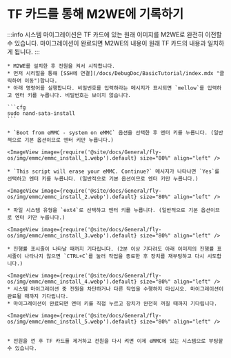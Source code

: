 
# TF 카드를 통해 M2WE에 기록하기

:::info
시스템 마이그레이션은 TF 카드에 있는 원래 이미지를 M2WE로 완전히 이전할 수 있습니다. 마이그레이션이 완료되면 M2WE의 내용이 원래 TF 카드의 내용과 일치하게 됩니다.
:::

    * M2WE를 설치한 후 전원을 켜서 시작합니다.
    * 먼저 시리얼을 통해 [SSH에 연결](/docs/DebugDoc/BasicTutorial/index.mdx "클릭하여 이동")합니다.
    * 아래 명령어를 실행합니다. 비밀번호를 입력하라는 메시지가 표시되면 `mellow`를 입력하고 엔터 키를 누릅니다. 비밀번호는 보이지 않습니다.

    ```cfg
    sudo nand-sata-install
    ```

    * `Boot from eMMC - system on eMMC` 옵션을 선택한 후 엔터 키를 누릅니다. (일반적으로 기본 옵션이므로 엔터 키만 누릅니다.)

    <ImageView image={require('@site/docs/General/fly-os/img/emmc/emmc_install_1.webp').default} size="80%" align="left" />

    * `This script will erase your eMMC. Continue?` 메시지가 나타나면 `Yes`를 선택하고 엔터 키를 누릅니다. (일반적으로 기본 옵션이므로 엔터 키만 누릅니다.)

    <ImageView image={require('@site/docs/General/fly-os/img/emmc/emmc_install_2.webp').default} size="80%" align="left" />

    * 파일 시스템 유형을 `ext4`로 선택하고 엔터 키를 누릅니다. (일반적으로 기본 옵션이므로 엔터 키만 누릅니다.)

    <ImageView image={require('@site/docs/General/fly-os/img/emmc/emmc_install_3.webp').default} size="80%" align="left" />

    * 진행률 표시줄이 나타날 때까지 기다립니다. (2분 이상 기다려도 아래 이미지의 진행률 표시줄이 나타나지 않으면 `CTRL+C`를 눌러 작업을 종료한 후 장치를 재부팅하고 다시 시도합니다.)
    
    <ImageView image={require('@site/docs/General/fly-os/img/emmc/emmc_install_4.webp').default} size="80%" align="left" />
    * 시스템 마이그레이션 중 전원을 차단하거나 다른 작업을 수행하지 마십시오. 마이그레이션이 완료될 때까지 기다립니다.
    * 마이그레이션이 완료되면 엔터 키를 직접 누르고 장치가 완전히 꺼질 때까지 기다립니다.

    <ImageView image={require('@site/docs/General/fly-os/img/emmc/emmc_install_5.webp').default} size="80%" align="left" />


    * 전원을 껀 후 TF 카드를 제거하고 전원을 다시 켜면 이제 eMMC에 있는 시스템으로 부팅할 수 있습니다.